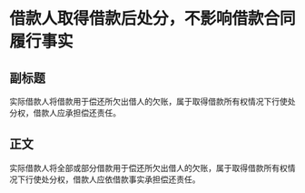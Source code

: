 # 借款人取得借款后处分，不影响借款合同履行事实
## 副标题
实际借款人将借款用于偿还所欠出借人的欠账，属于取得借款所有权情况下行使处分权，借款人应承担偿还责任。
## 正文
实际借款人将全部或部分借款用于偿还所欠出借人的欠账，属于取得借款所有权情况下行使处分权，借款人应依借款事实承担偿还责任。
